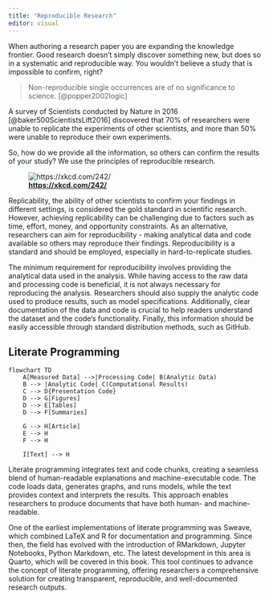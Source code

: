 ```yaml
---
title: "Reproducible Research"
editor: visual
---
```


When authoring a research paper you are expanding the knowledge frontier. Good research doesn't simply discover something new, but does so in a systematic and reproducible way. You wouldn't believe a study that is impossible to confirm, right?

> Non-reproducible single occurrences are of no significance to science. [@popper2002logic]

A survey of Scientists conducted by Nature in 2016 [@baker500ScientistsLift2016] discovered that 70% of researchers were unable to replicate the experiments of other scientists, and more than 50% were unable to reproduce their own experiments.

So, how do we provide all the information, so others can confirm the results of your study? We use the principles of reproducible research.

![[**https://xkcd.com/242/**](https://xkcd.com/242)](images/scientist_comic.png)

Replicability, the ability of other scientists to confirm your findings in different settings, is considered the gold standard in scientific research. However, achieving replicability can be challenging due to factors such as time, effort, money, and opportunity constraints. As an alternative, researchers can aim for reproducibility - making analytical data and code available so others may reproduce their findings. Reproducibility is a standard and should be employed, especially in hard-to-replicate studies.

The minimum requirement for reproducibility involves providing the analytical data used in the analysis. While having access to the raw data and processing code is beneficial, it is not always necessary for reproducing the analysis. Researchers should also supply the analytic code used to produce results, such as model specifications. Additionally, clear documentation of the data and code is crucial to help readers understand the dataset and the code's functionality. Finally, this information should be easily accessible through standard distribution methods, such as GitHub.

## Literate Programming


```mermaid
flowchart TD
    A[Measured Data] -->|Processing Code| B(Analytic Data)
    B --> |Analytic Code| C(Computational Results)
    C --> D{Presentation Code}
    D --> G[Figures]
    D --> E[Tables]
    D --> F[Summaries]

    G --> H[Article]
    E --> H
    F --> H

    I[Text] --> H
```

Literate programming integrates text and code chunks, creating a seamless blend of human-readable explanations and machine-executable code. The code loads data, generates graphs, and runs models, while the text provides context and interprets the results. This approach enables researchers to produce documents that have both human- and machine-readable.

One of the earliest implementations of literate programming was Sweave, which combined LaTeX and R for documentation and programming. Since then, the field has evolved with the introduction of RMarkdown, Jupyter Notebooks, Python Markdown, etc. The latest development in this area is Quarto, which will be covered in this book. This tool continues to advance the concept of literate programming, offering researchers a comprehensive solution for creating transparent, reproducible, and well-documented research outputs.


